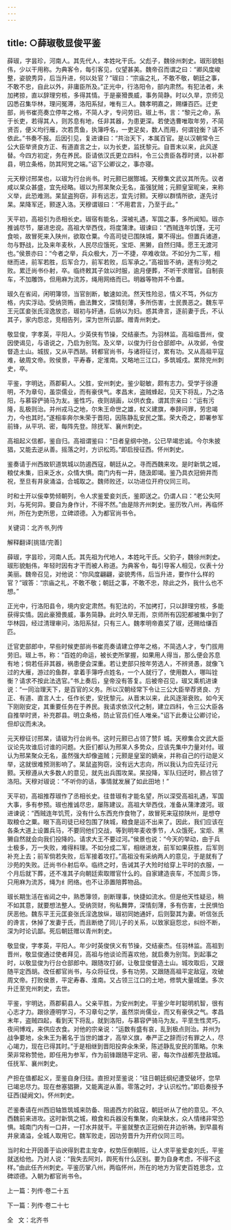 ```yaml
---
---
---
```

title: ○薛琡敬显俊平鉴
---

薛琡，字昙珍，河南人。其先代人，本姓叱干氏。父彪子，魏徐州刺史。琡形貌魁伟，少以干用称。为典客令，每引客见，仪望甚美。魏帝召而谓之曰：“卿风度峻整，姿貌秀异，后当升进，何以处官？”琡曰：“宗庙之礼，不敢不敬，朝廷之事，不敢不忠，自此以外，非庸臣所及。”正光中，行洛阳令，部内肃然。有犯法者，未加拷掠，直以辞理穷核，多得其情。于是豪猾畏威，事务简静。时以久旱，京师见囚悉召集华林，理问冤滞，洛阳系狱，唯有三人。魏孝明嘉之，赐缣百匹。迁吏部，尚书崔亮奏立停年之格，不简人才，专问劳旧。琡上书，言：“黎元之命，系于长吏，若得其人，则苏息有地，任非其器，为患更深。若使选曹唯取年劳，不简贤否，便义均行雁，次若贯鱼，执簿呼名，一吏足矣，数人而用，何谓铨衡？请不依此。”书奏不报。后因引见，复进谏曰：“共治天下，本属百官。是以汉朝常令三公大臣举贤良方正、有道直言之士，以为长吏，监抚黎元。自晋末以来，此风遂替。今四方初定，务在养民。臣请依汉氏更立四科，令三公贵臣各荐时贤，以补郡县，明立条格，防其阿党之端。”诏下公卿议之，事亦寝。

元天穆讨邢杲也，以琡为行台尚书。时元颢已据酂城。天穆集文武议其所先。议者咸以杲众甚盛，宜先经略。琡以为邢杲聚众无名，虽强犹贼；元颢皇室昵亲，来称义举，此恐难测。杲鼠盗狗窃，非有远志，宜先讨颢。天穆以群情所欲，遂先讨杲。杲降军还，颢遂入洛。天穆谓琡曰：“不用君言，乃至于此。”

天平初，高祖引为丞相长史。琡宿有能名，深被礼遇，军国之事，多所闻知。琡亦推诚尽节，屡进忠谠。高祖大举西伐，将度蒲津。琡谏曰：“西贼连年饥馑，无可食啖，故冒死来入陕州，欲取仓粟。今高司徒已围陕城，粟不得出。但置兵诸道，勿与野战，比及来年麦秋，人民尽应饿死，宝炬、黑獭，自然归降。愿王无渡河也。”侯景亦曰：“今者之举，兵众极大，万一不捷，卒难收敛。不如分为二军，相继而进，前军若胜，后军合力，前军若败，后军承之。”高祖皆不纳，遂有沙苑之败。累迁尚书仆射，卒。临终敕其子敛以时服，逾月便葬，不听干求赠官。自制丧车，不加雕饰，但用麻为流苏，绳用网络而已。明器等物并不令置。

琡久在省闼，闲明簿领，当官剖断，敏速如流。然天性险忌，情义不笃，外似方格，内实浮动。受纳货贿，曲法舞文，深情刻薄，多所伤害，士民畏恶之。魏东平王元匡妾张氏淫逸放恣，琡初与奸通，后纳以为妇。惑其谗言，逐前妻于氏，不认其子，家内怨忿，竞相告列，深为世所讥鄙。赠青州刺史。

敬显俊，字孝英，平阳人。少英侠有节操，交结豪杰。为羽林监。高祖临晋州，俊因使谒见，与语说之，乃启为别驾。及义举，以俊为行台仓部郎中。从攻邺，令俊督造土山。城拔，又从平西胡。转都官尚书，与诸将征讨，累有功。又从高祖平寇难，破周文帝。败侯景，平寿春，定淮南。又略地三江口，多筑城戍。累除兖州刺史，卒。

平鉴，字明达，燕郡蓟人。父胜，安州刺史。鉴少聪敏，颇有志力。受学于徐遵明，不为章句，虽崇儒业，而有豪侠气。孝昌末，盗贼蜂起，见天下将乱，乃之洛阳，与慕容俨骑马为友。鉴性巧，夜则胡画，以供衣食。谓其宗亲曰：“运有污隆，乱极则治。并州戎马之地，尔朱王命世之雄，杖义建旗，奉辞问罪，劳忠竭力，今也其时。”遂相率奔尔朱荣于晋阳，因陈静乱安民之策。荣大奇之，即署参军前锋，从平巩、密，每阵先登。除抚军、襄州刺史。

高祖起义信都，鉴自归。高祖谓鉴曰：“日者皇纲中弛，公已早竭忠诚。今尔朱披猖，又能去逆从善。摇落之时，方识松筠。”即启授征西。怀州刺史。

鉴奏请于州西故轵道筑城以防遏西寇，朝廷从之。寻而西魏来攻。是时新筑之城，粮仗未集，旧来乏水，众情大惧。南门内有一井，随汲即竭。鉴乃具衣冠俯井而祝，至旦有井泉涌溢，合城取之。魏师败还，以功进位开府仪同三司。

时和士开以佞幸势倾朝列，令人求鉴爱妾刘氏，鉴即送之。仍谓人曰：“老公失阿刘，与死何异。要自为身作计，不得不然。”由是除齐州刺史。鉴历牧八州，再临怀州，所在为吏所思，立碑颂德。入为都官尚书令。

关键词：北齐书,列传

解释翻译[挑错/完善]

薛琡，字昙珍，河南人氏。其先祖为代地人，本姓叱干氏。父豹子，魏徐州刺史。琡形貌魁伟，年轻时因有才干而被人称道。为典客令，每引导客人相见，仪表十分美丽。魏帝召见，对他说：“你风度翩翩，姿貌秀伟，后当升进，要作什么样的官？”琡答：“宗庙之礼，不敢不敬；朝廷之事，不敢不忠，除此之外，我什么也不想。”

正光中，行洛阳县令，境内安定肃然。有犯法的，不加拷打，只以辞理穷核，多能获得实情。因此豪猾畏威，事务简静。此时久旱无雨，京师所有囚犯都被集中到了华林园，经过清理审问，洛阳系狱，只有三人。魏孝明帝嘉奖了琡，还赐给缣百匹。

迁官吏部郎中，早些时候吏部尚书崔亮奏请建立停年之格，不简选人才，专门拔用劳旧。琡上书，称：“百姓的命运，被长吏所掌握，如果用人得当，那么便会苏息有地；倘若任非其器，祸患便会深重。若让吏部只按年劳选人，不辨贤愚，就像飞过的大雁，游过的鱼群，拿着手簿呼点姓名，一个人就行了，使用数人，哪叫铨衡？请求不按此法选官。”书上奏后，皇帝没有答复。后被帝召见，琡又乘机进谏说：“一同治理天下，是百官的义务。所以汉朝经常下令让三公大臣举荐贤良、方正、有道、直言人士，任作长吏，安抚黎元。从晋末以来，此风逐渐衰败。如今天下刚刚安定，其重要任务在于养民。我请求依汉代之制，建立四科，令三公大臣各自推举时贤，补充郡县。明立条格，防止官员们任人唯亲。”诏下此奏让公卿讨论，但却议而未决。

元天穆征讨邢杲，请琡为行台尚书。这时元颢已占领了赞阝城。天穆集合文武大臣议论先攻谁后讨谁的问题。大臣们都认为邢杲人多势众，应该先集中力量对付。琡认为邢杲聚众无名，虽然强大却像盗贼；元颢是皇室的嫡亲，并称自己的行动是义举，这就很难预测影响了。杲鼠盗狗窃，没有远大志向，所以我认为应先征讨元颢。天穆遵从大多数人的意见，就先出兵围攻杲。杲投降，军队归还时，颢占领了洛阳。天穆对琡说：“不听你的话，事情就发展了如此田地！”

天平初，高祖推荐琡作了丞相长史。往昔琡有才能名望，所以深受高祖礼遇，军国大事，多有参预。琡也推诚尽忠，屡陈建议。高祖大举西伐，准备从蒲津渡河。琡进谏说：“西贼连年饥荒，没有什么东西充作食物了，故冒死来寇掠陕州，是想夺取粮仓之粟。眼下高司徒已经包围了陕城，粮食是运不出来了。因此，我们应该在各条大道上设置兵马，不要同他们交战，等到明年麦收季节，人众饿死，宝炬、黑獭自然就会向我们投降的。请求大王不要过河。”侯景也说：“今天的举动，由于兵士极多，万一失败，难得料理。不如分成二军，相继进发，前军如果获胜，后军则补充上去；前军倘若失败，后军接着攻打。”高祖没有采纳两人的意见，于是就有了沙苑的失败。迁尚书仆射后卒。临终之时，告诫其子大殓时给穿上平时的衣服，一个月后就下葬，还不准其子向朝廷索取赠官什么的。自家建造丧车，不加周彡饰，只用麻为流苏，绳为纟罔络。也不让添置陪葬物品。

琡长期生活在省闼之中，熟悉簿领，剖断理事，快捷如流水。但是他天性疑忌，稍不如其意，就要想法整人。受纳货财，徇私舞弊，深情刻薄，多有伤害，士民惧怕厌恶他。魏东平王元匡妾张氏淫逸放纵，琡初同她通奸，后则娶其为妻。听信张氏的谗言，休掉了发妻于氏，而且断绝了同儿子的关系，以致家庭怨忿，纠纷不断，深为时论讥鄙。死后朝廷赠以青州刺史。

敬显俊，字孝英，平阳人。年少时英俊侠义有节操，交结豪杰。任羽林监。高祖到晋州，敬显俊通过使者拜见，高祖与他谈论而喜欢他，就启奏为别驾。到起事之时，以敬显俊为行台仓部郎中。跟随攻打邺，让敬显俊督造土山。城攻取后，又跟随平定西胡。改任都官尚书，与众将征伐，多有功劳。又跟随高祖平定敌寇，攻破周文帝。打败侯景，平定寿春、淮南。又占领三江口的土地，修筑大量城堡。多次升迁至兖州刺史，去世。

平鉴，宇明达，燕郡蓟县人。父亲平胜，为安州刺史。平鉴少年时聪明机智，很有心志才力。跟徐遵明学习，不习章句之学，虽然崇尚儒业，而又有豪侠之气。孝昌末年，盗贼四起，看到天下将乱，就到洛阳，与慕容俨骑马为友。平垩生性灵巧，夜间博戏，来供应衣食。对他的宗亲说：“运数有盛有哀，乱到极点则治。并州为战争要地，氽朱王为著名于当世的雄才，高举义旗，奉严正之辞而讨有罪之人，尽心竭力，现在已得其时。”于是相继到晋阳投奔氽朱荣，陈述静乱安民的策略。尔朱荣非常称赞他，即任用为参军，作为前锋跟随平定巩、密，每次作战都先登敌城。任抚军、襄州刺史。

产担在值都起义，垩鉴自身归往。直担对垩鉴说：“往日朝廷纲纪遭受破坏，您早已竭忠尽力。现在叁塞猖獗，又能离逆从善。零落之时，才认识松竹。”即启奏授予征西(疑阙文)。怀州刺史。

芒鉴奏请在州西旧轴笪筑城来防备、阻遏西方的敌寇，朝廷听从了他的意见。不久西魏前来进攻。这时新筑之城，粮食和兵器没有集聚，向来缺水，众人情绪非常恐惧。城南门内有一口井，一打水井就干。平鉴就整衣正冠俯在井边祈祷。到早晨有井泉涌溢，全城人取用它。魏军败走，因功劳晋升为开府仪同三司。

当时和士开因善于谄谀得到君主宠幸，权势压倒朝班，让人求平鉴爱妾刘氏，平鉴就送给他。乃对人说：“我失去阿刘，舆死有什么区别。要为自身考虑，不得不这样。”由此任齐州刺史。平鉴历掌八州，两临怀州，所在的地方为官吏百姓思念，立碑颂德。入朝为都官尚书令。

上一篇：列传·卷二十五

下一篇：列传·卷二十七

全   文：北齐书

